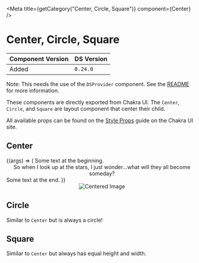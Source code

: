 

<Meta title={getCategory("Center, Circle, Square")} component={Center} />

# Center, Circle, Square

| Component Version | DS Version |
| ----------------- | ---------- |
| Added             | `0.24.0`   |

Note: This needs the use of the `DSProvider` component. See the [README](https://github.com/NYPL/nypl-design-system#using-the-design-system-in-your-product)
for more information.

These components are directly exported from Chakra UI. The `Center`, `Circle`,
and `Square` are layout component that center their child.

All available props can be found on the [Style Props](https://chakra-ui.com/docs/features/style-props)
guide on the Chakra UI site.

## Center

<Canvas>
  <Story
    name="Center, Circle, Square"
    args={{
      p: "5",
      bg: "var(--nypl-colors-brand-primary)",
      color: "var(--nypl-colors-ui-white)",
    }}
  >
    {(args) => (
      <Box>
        Some text at the beginning.
        <Center {...args}>
          So when I look up at the stars, I just wonder...what will they all
          become someday?
        </Center>
        Some text at the end.
      </Box>
    )}
  </Story>
</Canvas>

<Canvas>
  <DSProvider>
    <Center>
      <Image src="https://placeimg.com/300/400/arch" alt="Centered Image" />
    </Center>
  </DSProvider>
</Canvas>

## Circle

Similar to `Center` but is always a circle!

<Canvas>
  <DSProvider>
    <HStack spacing="s">
      <Circle size="50px" bg="var(--nypl-colors-brand-secondary)">
        <Icon
          name={IconNames.Download}
          color={IconColors.UiWhite}
          size={IconSizes.Large}
        />
      </Circle>
      <Circle size="50px" bg="var(--nypl-colors-ui-link-primary)">
        <Icon
          name={IconNames.Check}
          color={IconColors.UiWhite}
          size={IconSizes.Large}
        />
      </Circle>
    </HStack>
  </DSProvider>
</Canvas>

## Square

Similar to `Center` but always has equal height and width.

<Canvas>
  <DSProvider>
    <HStack spacing="s">
      <Square size="50px" bg="var(--nypl-colors-brand-secondary)">
        <Icon
          name={IconNames.Download}
          color={IconColors.UiWhite}
          size={IconSizes.Large}
        />
      </Square>
      <Square size="50px" bg="var(--nypl-colors-ui-link-primary)">
        <Icon
          name={IconNames.Check}
          color={IconColors.UiWhite}
          size={IconSizes.Large}
        />
      </Square>
    </HStack>
  </DSProvider>
</Canvas>
